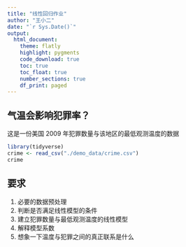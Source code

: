 ```yaml
---
title: "线性回归作业"
author: "王小二"
date: "`r Sys.Date()`"
output: 
  html_document:
    theme: flatly
    highlight: pygments
    code_download: true
    toc: true
    toc_float: true
    number_sections: true
    df_print: paged
---
```



## 气温会影响犯罪率？

这是一份美国 2009 年犯罪数量与该地区的最低观测温度的数据


```r
library(tidyverse)
crime <- read_csv("./demo_data/crime.csv")
crime
```

## 要求

1. 必要的数据预处理
2. 判断是否满足线性模型的条件
3. 建立犯罪数量与最低观测温度的线性模型
4. 解释模型系数
5. 想象一下温度与犯罪之间的真正联系是什么

